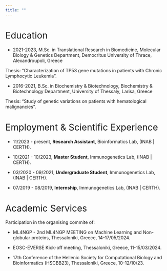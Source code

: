 ```yaml
---
title: ""
---
```


# [Education]{style="font-weight:400;"}

-   2021-2023, M.Sc. in Translational Research in Biomedicine, Molecular Biology & Genetics Department, Democritus University of Thrace, Alexandroupoli, Greece

Thesis: “Characterization of TP53 gene mutations in patients with Chronic Lymphocytic Leukemia”.

-   2016-2021, B.Sc. in Biochemistry & Biotechnology, Biochemistry & Biotechnology Department, University of Thessaly, Larisa, Greece

Thesis: “Study of genetic variations on patients with hematological malignancies”.

# [Employment & Scientific Experience]{style="font-weight:400;"}

-   11/2023 - present, **Research Assistant**, Bioinformatics Lab, (INAB \| CERTH).

-   10/2021 - 10/2023, **Master Student**, Immunogenetics Lab, (INAB \| CERTH).

-   03/2020 - 09/2021, **Undergraduate Student**, Immunogenetics Lab, (INAB \| CERTH).

-   07/2019 - 08/2019, **Internship**, Immunogenetics Lab, (INAB \| CERTH).

# [Academic Services]{style="font-weight:400;"}

Participation in the organising commite of:

-   ML4NGP - 2nd ML4NGP MEETING on Machine Learning and Non-globular proteins, Thessaloniki, Greece, 14-17/05/2024.

-   EOSC-EVERSE Kick-off meeting, Thessaloniki, Greece, 11-15/03/2024.

-   17th Conference of the Hellenic Society for Computational Biology and Bioinformatics (HSCBB23), Thessaloniki, Greece, 10-12/10/23.
